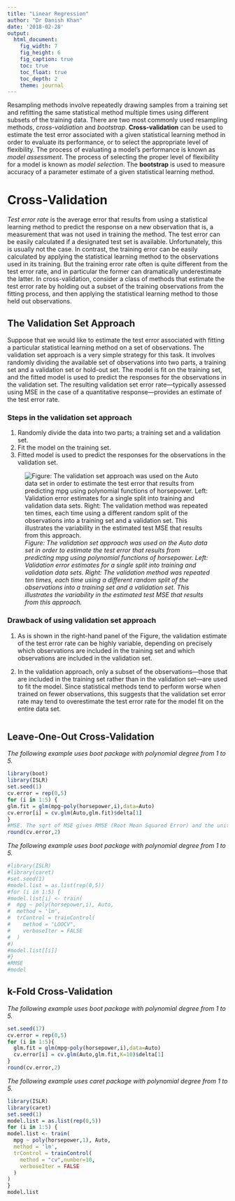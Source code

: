 ```yaml
---
title: "Linear Regression"
author: "Dr Danish Khan"
date: '2018-02-28'
output:
  html_document:
    fig_width: 7
    fig_height: 6
    fig_caption: true
    toc: true
    toc_float: true
    toc_depth: 2
    theme: journal
---
```


Resampling methods involve repeatedly drawing samples from a training set and refitting the same statistical method multiple times using different subsets of the training data. There are two most commonly used resampling methods, *cross-valdiation* and *bootstrap*. **Cross-validation** can be used to estimate the test error associated with a given statistical learning method in order to evaluate its performance, or to select the appropriate level of flexibility. The process of evaluating a model's performance is known as *model assessment*. The process of selecting the proper level of flexibility for a model is known as *model selection*. The **bootstrap** is used to measure accuracy of a parameter estimate of a given statistical learning method.

# Cross-Validation
*Test error rate* is the average error that results from using a statistical learning method to predict the response on a new observation that is, a measurement that was not used in training the method. The test error can be easily calculated if a designated test set is available. Unfortunately, this is usually not the case. In contrast, the training error can be easily calculated by applying the statistical learning method to the observations used in its training. But the training error rate often is quite different from the test error rate, and in particular the former can dramatically underestimate the latter. In cross-validation, consider a class of methods that estimate the
test error rate by holding out a subset of the training observations from the fitting process, and then applying the statistical learning method to those held out observations.

## The Validation Set Approach 
Suppose that we would like to estimate the test error associated with fitting a particular statistical learning method on a set of observations. The validation set approach is a very simple strategy for this task. It involves randomly dividing the available set of observations into two parts, a training set and a validation set or hold-out set. The model is fit on the training set, and the fitted model is used to predict the responses for the observations in the validation set. The resulting validation set error rate—typically assessed using MSE in the case of a quantitative response—provides an estimate of the test error rate.

### Steps in the validation set approach ###
1. Randomly divide the data into two parts; a training set and a validation set.
2. Fit the model on the training set.
3. Fitted model is used to predict the responses for the observations in the validation set.  

![_Figure: The validation set approach was used on the Auto data set in
order to estimate the test error that results from predicting mpg using polynomial
functions of horsepower. Left: Validation error estimates for a single split into
training and validation data sets. Right: The validation method was repeated ten
times, each time using a different random split of the observations into a training
set and a validation set. This illustrates the variability in the estimated test MSE
that results from this approach._](5-2.png)

### Drawback of using validation set approach
1. As is shown in the right-hand panel of the Figure, the validation estimate of the test error rate can be highly variable, depending on precisely which observations are included in the training set and which observations are included in the validation set.

2. In the validation approach, only a subset of the observations—those that are included in the training set rather than in the validation set—are used to fit the model. Since statistical methods tend to perform worse when trained on fewer observations, this suggests that the validation set error rate may tend to overestimate the test error rate for the model fit on the entire data set.

```r


```


## Leave-One-Out Cross-Validation
*The following example uses boot package with polynomial degree from 1 to 5.*
```r
library(boot)
library(ISLR)
set.seed(1)
cv.error = rep(0,5)
for (i in 1:5) {
glm.fit = glm(mpg~poly(horsepower,i),data=Auto)
cv.error[i] = cv.glm(Auto,glm.fit)$delta[1]
}
#MSE. The sqrt of MSE gives RMSE (Root Mean Squared Error) and the unit is the same as y-axis unit. I n this example (mpg)
round(cv.error,2)
```

*The following example uses boot package with polynomial degree from 1 to 5.*
```r
#library(ISLR)
#library(caret)
#set.seed(1)
#model.list = as.list(rep(0,5))
#for (i in 1:5) {
#model.list[i] <- train(
#  mpg ~ poly(horsepower,i), Auto,
#  method = 'lm',
#  trControl = trainControl(
#    method = "LOOCV",
#    verboseIter = FALSE
#  )
#)
#model.list[[i]]
#}
#RMSE
#model
```

## k-Fold Cross-Validation
*The following example uses boot package with polynomial degree from 1 to 5.*
```r
set.seed(17)
cv.error = rep(0,5)
for (i in 1:5){
  glm.fit = glm(mpg~poly(horsepower,i),data=Auto)
  cv.error[i] = cv.glm(Auto,glm.fit,K=10)$delta[1]
}
round(cv.error,2)

```

*The following example uses caret package with polynomial degree from 1 to 5.*
```r
library(ISLR)
library(caret)
set.seed(1)
model.list = as.list(rep(0,5))
for (i in 1:5) {
model.list <- train(
  mpg ~ poly(horsepower,1), Auto,
  method = 'lm',
  trControl = trainControl(
    method = "cv",number=10,
    verboseIter = FALSE
  )
)
}
model.list

```
